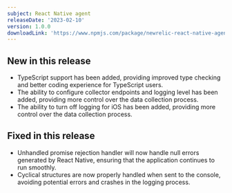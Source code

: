 ```yaml
---
subject: React Native agent
releaseDate: '2023-02-10'
version: 1.0.0
downloadLink: 'https://www.npmjs.com/package/newrelic-react-native-agent/v/1.0.0'
---
```


## New in this release

* TypeScript support has been added, providing improved type checking and better coding experience for TypeScript users.
* The ability to configure collector endpoints and logging level has been added, providing more control over the data collection process.
* The ability to turn off logging for iOS has been added, providing more control over the data collection process.

## Fixed in this release

* Unhandled promise rejection handler will now handle null errors generated by React Native, ensuring that the application continues to run smoothly.
* Cyclical structures are now properly handled when sent to the console, avoiding potential errors and crashes in the logging process.
